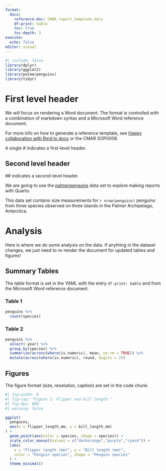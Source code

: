 ```yaml
---
format: 
  docx: 
    reference-doc: CMAR_report_template.docx
    df-print: kable
    toc: true
    toc-depth: 3
execute: 
  echo: false
editor: visual
---
```


\newpage

```r
#| include: false
library(dplyr)
library(ggplot2)
library(palmerpenguins)
library(tidyr)
```

# First level header

We will focus on rendering a Word document. The format is controlled with a combination of markdown syntax and a Microsoft Word reference document.

For more info on how to generate a reference template, see [Happy collaboration with Rmd to docx](https://rmarkdown.rstudio.com/articles_docx.html) or the CMAR SOP0008.

A single \# indicates a first-level header.

## Second level header

\## indicates a second-level header.

We are going to use the [palmerpenguins](https://allisonhorst.github.io/palmerpenguins/) data set to explore making reports with Quarto.

This data set contains size measurements for `r nrow(penguins)` penguins from three species observed on three islands in the Palmer Archipelago, Antarctica.

# Analysis

Here is where we do some analysis on the data. If anything in the dataset changes, we just need to re-render the document for updated tables and figures!

## Summary Tables

The table format is set in the YAML with the entry `df-print: kable` and from the Microsoft Word reference document.

### Table 1

```r
penguins %>% 
  count(species)
```

### Table 2

```r
penguins %>% 
  select(-year) %>% 
  group_by(species) %>% 
  summarize(across(where(is.numeric), mean, na.rm = TRUE)) %>% 
  mutate(across(where(is.numeric), round, digits = 2))
```

\newpage

## Figures

The figure format (size, resolution, caption) are set in the code chunk.

```r
#| fig-width: 8
#| fig-cap: "Figure 1: Flipper and bill length."
#| fig-dpi: 600
#| warning: false

ggplot(
  penguins, 
  aes(x = flipper_length_mm, y = bill_length_mm)
) +
  geom_point(aes(color = species, shape = species)) +
  scale_color_manual(values = c("darkorange","purple","cyan4")) +
  labs(
    x = "Flipper length (mm)", y = "Bill length (mm)",
    color = "Penguin species", shape = "Penguin species"
  ) +
  theme_minimal()

```
